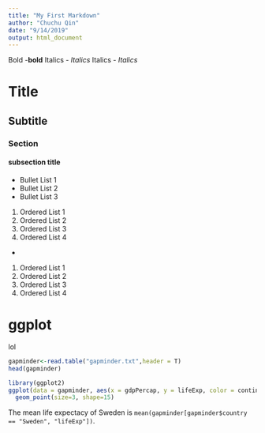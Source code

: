```yaml
---
title: "My First Markdown"
author: "Chuchu Qin"
date: "9/14/2019"
output: html_document
---
```


Bold -**bold**
Italics - _Italics_ 
Italics - *Italics*

# Title
## Subtitle
### Section
#### subsection title

- Bullet List 1
- Bullet List 2
- Bullet List 3

1. Ordered List 1
1. Ordered List 2
1. Ordered List 3
1. Ordered List 4
-
1. Ordered List 1
1. Ordered List 2
1. Ordered List 3
1. Ordered List 4

# ggplot

lol
```r
gapminder<-read.table("gapminder.txt",header = T)
head(gapminder)

```


```r
library(ggplot2)
ggplot(data = gapminder, aes(x = gdpPercap, y = lifeExp, color = continent)) +
  geom_point(size=3, shape=15)
```


The mean life expectacy of Sweden is `
mean(gapminder[gapminder$country == "Sweden", "lifeExp"])`.